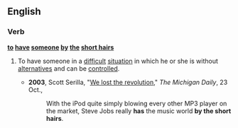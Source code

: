 ==English==

===Verb===
'''[[to]] [[have]] [[someone]] [[by]] [[the]] [[short hairs]]'''

# {{idiom}} To have someone in a [[difficult]] [[situation]] in which he or she is without [[alternatives]] and can be [[control]]led.
#*'''2003''', Scott Serilla, "[http://media.www.michigandaily.com/media/storage/paper851/news/2003/10/23/TheStatement/Scott.Serilla.We.Lost.The.Revolution-1419638.shtml?sourcedomain=www.michigandaily.com&MIIHost=media.collegepublisher.com We lost the revolution]," ''The Michigan Daily'', 23 Oct.,
#*:With the iPod quite simply blowing every other MP3 player on the market, Steve Jobs really '''has''' the music world '''by the short hairs'''.